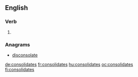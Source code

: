 ==English==

===Verb===
{{head|en|verb form}}

# {{en-third-person singular of|consolidate}}

===Anagrams===
* [[disconsolate#English|disconsolate]]

[[de:consolidates]]
[[fr:consolidates]]
[[hu:consolidates]]
[[oc:consolidates]]
[[fi:consolidates]]